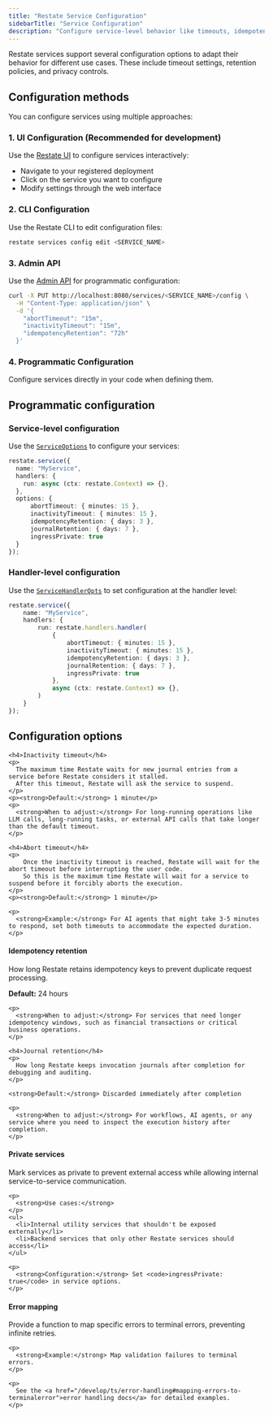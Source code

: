 ```yaml
---
title: "Restate Service Configuration"
sidebarTitle: "Service Configuration"
description: "Configure service-level behavior like timeouts, idempotency retention, and privacy."
---
```


Restate services support several configuration options to adapt their behavior for different use cases. These include timeout settings, retention policies, and privacy controls.

## Configuration methods

You can configure services using multiple approaches:

### 1. **UI Configuration** (Recommended for development)
Use the [Restate UI](/develop/local_dev#restate-ui) to configure services interactively:
- Navigate to your registered deployment
- Click on the service you want to configure
- Modify settings through the web interface

### 2. **CLI Configuration**
Use the Restate CLI to edit configuration files:
```bash
restate services config edit <SERVICE_NAME>
```

### 3. **Admin API**
Use the [Admin API](/adminapi/modify-service) for programmatic configuration:
```bash
curl -X PUT http://localhost:8080/services/<SERVICE_NAME>/config \
  -H "Content-Type: application/json" \
  -d '{
    "abortTimeout": "15m",
    "inactivityTimeout": "15m",
    "idempotencyRetention": "72h"
  }'
```

### 4. **Programmatic Configuration**
Configure services directly in your code when defining them.

## Programmatic configuration

### Service-level configuration

Use the [`ServiceOptions`](https://docs.restate.dev/tsdocs/types/_restatedev_restate-sdk.ServiceOptions) to configure your services:

```ts {CODE_LOAD::ts/src/develop/my_advanced_service.ts#options} 
restate.service({
  name: "MyService",
  handlers: {
    run: async (ctx: restate.Context) => {},
  },
  options: {
      abortTimeout: { minutes: 15 },
      inactivityTimeout: { minutes: 15 },
      idempotencyRetention: { days: 3 },
      journalRetention: { days: 7 },
      ingressPrivate: true
  }
});
```

### Handler-level configuration

Use the [`ServiceHandlerOpts`](https://docs.restate.dev/tsdocs/types/_restatedev_restate-sdk.ServiceHandlerOpts) to set configuration at the handler level:

```ts {CODE_LOAD::ts/src/develop/my_advanced_service.ts#handleropts} 
restate.service({
    name: "MyService",
    handlers: {
        run: restate.handlers.handler(
            {
                abortTimeout: { minutes: 15 },
                inactivityTimeout: { minutes: 15 },
                idempotencyRetention: { days: 3 },
                journalRetention: { days: 7 },
                ingressPrivate: true
            },
            async (ctx: restate.Context) => {},
        )
    }
});
```

## Configuration options

<AccordionGroup>
  <Accordion title="Timeout settings">

    <h4>Inactivity timeout</h4>
    <p>
      The maximum time Restate waits for new journal entries from a service before Restate considers it stalled.
      After this timeout, Restate will ask the service to suspend.
    </p>
    <p><strong>Default:</strong> 1 minute</p>
    <p>
      <strong>When to adjust:</strong> For long-running operations like LLM calls, long-running tasks, or external API calls that take longer than the default timeout.
    </p>

    <h4>Abort timeout</h4>
    <p>
        Once the inactivity timeout is reached, Restate will wait for the abort timeout before interrupting the user code.
        So this is the maximum time Restate will wait for a service to suspend before it forcibly aborts the execution.
    </p>
    <p><strong>Default:</strong> 1 minute</p>

    <p>
      <strong>Example:</strong> For AI agents that might take 3-5 minutes to respond, set both timeouts to accommodate the expected duration.
    </p>
  </Accordion>

  <Accordion title="Retention policies">
    <h4>Idempotency retention</h4>
    <p>
      How long Restate retains idempotency keys to prevent duplicate request processing.
    </p>
    <p><strong>Default:</strong> 24 hours</p>

    <p>
      <strong>When to adjust:</strong> For services that need longer idempotency windows, such as financial transactions or critical business operations.
    </p>
    
    <h4>Journal retention</h4>
    <p>
      How long Restate keeps invocation journals after completion for debugging and auditing.
    </p>

    <strong>Default:</strong> Discarded immediately after completion
    
    <p>
      <strong>When to adjust:</strong> For workflows, AI agents, or any service where you need to inspect the execution history after completion.
    </p>
  </Accordion>

  <Accordion title="Privacy and access control">
    <h4>Private services</h4>
    <p>
      Mark services as private to prevent external access while allowing internal service-to-service communication.
    </p>
    
    <p>
      <strong>Use cases:</strong>
    </p>
    <ul>
      <li>Internal utility services that shouldn't be exposed externally</li>
      <li>Backend services that only other Restate services should access</li>
    </ul>
    
    <p>
      <strong>Configuration:</strong> Set <code>ingressPrivate: true</code> in service options.
    </p>
  </Accordion>

  <Accordion title="Error handling">
    <h4>Error mapping</h4>
    <p>
      Provide a function to map specific errors to terminal errors, preventing infinite retries.
    </p>
    
    <p>
      <strong>Example:</strong> Map validation failures to terminal errors.
    </p>
    
    <p>
      See the <a href="/develop/ts/error-handling#mapping-errors-to-terminalerror">error handling docs</a> for detailed examples.
    </p>
  </Accordion>
</AccordionGroup>



